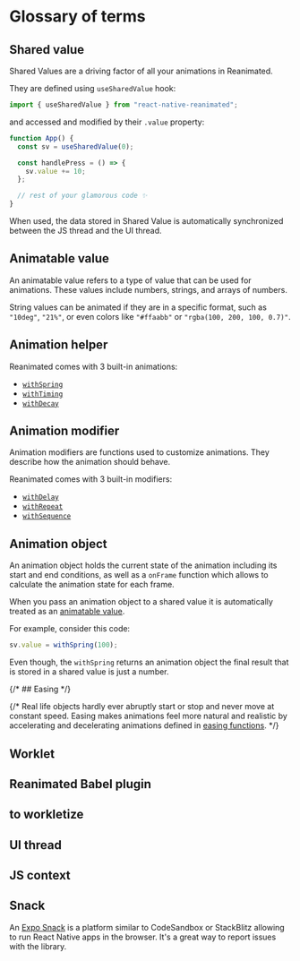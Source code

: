 # Glossary of terms

## Shared value

Shared Values are a driving factor of all your animations in Reanimated.

They are defined using `useSharedValue` hook:

```javascript
import { useSharedValue } from "react-native-reanimated";
```

and accessed and modified by their `.value` property:

```javascript {2,5}
function App() {
  const sv = useSharedValue(0);

  const handlePress = () => {
    sv.value += 10;
  };

  // rest of your glamorous code ✨
}
```

When used, the data stored in Shared Value is automatically synchronized between the JS thread and the UI thread.

## Animatable value

An animatable value refers to a type of value that can be used for animations. These values include numbers, strings, and arrays of numbers.

String values can be animated if they are in a specific format, such as `"10deg"`, `"21%"`, or even colors like `"#ffaabb"` or `"rgba(100, 200, 100, 0.7)"`.

## Animation helper

Reanimated comes with 3 built-in animations:

- [`withSpring`](/)
- [`withTiming`](/)
- [`withDecay`](/)

## Animation modifier

Animation modifiers are functions used to customize animations. They describe how the animation should behave.

Reanimated comes with 3 built-in modifiers:

- [`withDelay`](/)
- [`withRepeat`](/)
- [`withSequence`](/)

## Animation object

An animation object holds the current state of the animation including its start and end conditions, as well as a `onFrame` function which allows to calculate the animation state for each frame.

When you pass an animation object to a shared value it is automatically treated as an [animatable value](/docs/fundamentals/glossary#animatable-value).

For example, consider this code:

```javascript
sv.value = withSpring(100);
```

Even though, the `withSpring` returns an animation object the final result that is stored in a shared value is just a number.

{/* ## Easing */}

{/* Real life objects hardly ever abruptly start or stop and never move at constant speed. Easing makes animations feel more natural and realistic by accelerating and decelerating animations defined in [easing functions](https://easings.net/). */}

## Worklet

## Reanimated Babel plugin

## to workletize

## UI thread

## JS context

## Snack

An [Expo Snack](https://snack.expo.dev/) is a platform similar to CodeSandbox or StackBlitz allowing to run React Native apps in the browser. It's a great way to report issues with the library.
